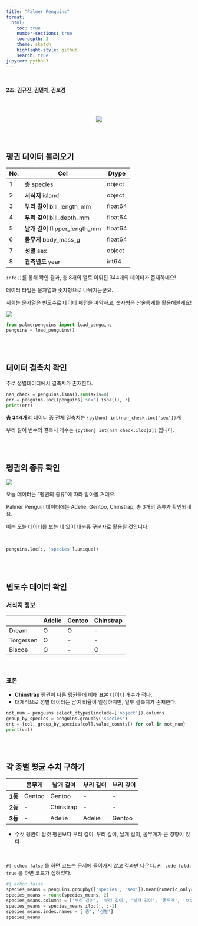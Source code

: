 ```yaml
---
title: "Palmer Penguins"
format: 
  html:
    toc: true
    number-sections: true
    toc-depth: 3
    theme: sketch
    highlight-style: github
    search: true
jupyter: python3
---
```


<br>

<p class="text-secondary">**2조: 김규진, 김민채, 김보경**<p>

<br>
<br>

<center>
![](https://encrypted-tbn0.gstatic.com/images?q=tbn:ANd9GcQ-s9aOENQqhR1UkpRSo_eFCnsE6tfTVT8lYQ&s)</center>

<br>
<br>


## 펭귄 데이터 불러오기


| No. | Col               | Dtype   |
|-----|-------------------|---------|
| 1   | **종** species           | object  |
| 2   | **서식지** island            | object  |
| 3   | **부리 길이** bill_length_mm    | float64 |
| 4   | **부리 깊이** bill_depth_mm     | float64 |
| 5   | **날개 길이** flipper_length_mm | float64 |
| 6   | **몸무게** body_mass_g       | float64 |
| 7   | **성별** sex               | object  |
| 8   | **관측년도** year              | int64   |

`info()`를 통해 확인 결과, 총 8개의 열로 이뤄진 344개의 데이터가 존재하네요!

데이터 타입은 문자열과 숫자형으로 나눠지는군요.

저희는 문자열은 빈도수로 데이터 패턴을 파악하고, 숫자형은 산술통계를 활용해볼게요!

   
![](https://allisonhorst.github.io/palmerpenguins/reference/figures/culmen_depth.png)

```python
from palmerpenguins import load_penguins
penguins = load_penguins()
```

<br>
<br>

## 데이터 결측치 확인


주로 성별데이터에서 결측치가 존재한다.

```python
nan_check = penguins.isna().sum(axis=0)
err = penguins.loc[(penguins['sex'].isna()), :]
print(err)
```

**총 344개**의 데이터 중 전체 결측치는 `{python} int(nan_check.loc['sex'])`개

부리 길이 변수의 결측치 개수는 `{python} int(nan_check.iloc[2])` 입니다.


<br>
<br>

## 펭귄의 종류 확인

![](https://forum.posit.co/uploads/default/original/3X/0/b/0ba5d8b2b0621630afc7a53dcff5975ec693d05b.png)


오늘 데이터는 "펭귄의 종류"에 따라 알아볼 거예요.

Palmer Penguin 데이터에는 Adelie, Gentoo, Chinstrap, 총 3개의 종류가 확인되네요.

이는 오늘 데이터를 보는 데 있어 대분류 구분자로 활용될 것입니다.

<br>


```python
penguins.loc[:, 'species'].unique()

```

<br>
<br>



## 빈도수 데이터 확인

### 서식지 정보

  |  |**Adelie**|**Gentoo**|**Chinstrap**|
  |----|---------|--------|----|
  |Dream|O|O|-|
  |Torgersen|O|-|-|
  |Biscoe|O|-|O|

<br>

### 표본

- **Chinstrap** 펭귄이 다른 펭귄들에 비해 표본 데이터 개수가 적다.
- 대체적으로 성별 데이터는 남여 비율이 일정하지만, 일부 결측치가 존재한다.


```python
not_num = penguins.select_dtypes(include=['object']).columns
group_by_species = penguins.groupby('species')
cnt = {col: group_by_species[col].value_counts() for col in not_num}
print(cnt)
```

<br>
<br>

## 각 종별 평균 수치 구하기

||몸무게|날개 길이|부리 길이|부리 깊이|
|----| ---- |----|----| ----|
|**1등**| Gentoo |  Gentoo | -  |   - |
|**2등**| - | Chinstrap|-  |   - |
|**3등**|- | Adelie | Adelie | Gentoo |

- 수컷 펭귄이 암컷 펭귄보다 부리 길이, 부리 깊이, 날개 길이, 몸무게가 큰 경향이 있다.

<br>

`#| echo: false` 를 하면 코드는 문서에 들어가지 않고 결과만 나온다.
`#| code-fold: true` 를 하면 코드가 접혀있다.

```python
#| echo: false
species_means = penguins.groupby(['species', 'sex']).mean(numeric_only=True)
species_means = round(species_means, 2)
species_means.columns = ['부리 길이', '부리 깊이', '날개 길이', '몸무게', 'ㅇㅇ']
species_means = species_means.iloc[:, :-1]
species_means.index.names = ['종', '성별']
species_means
```

<br>
<br>


